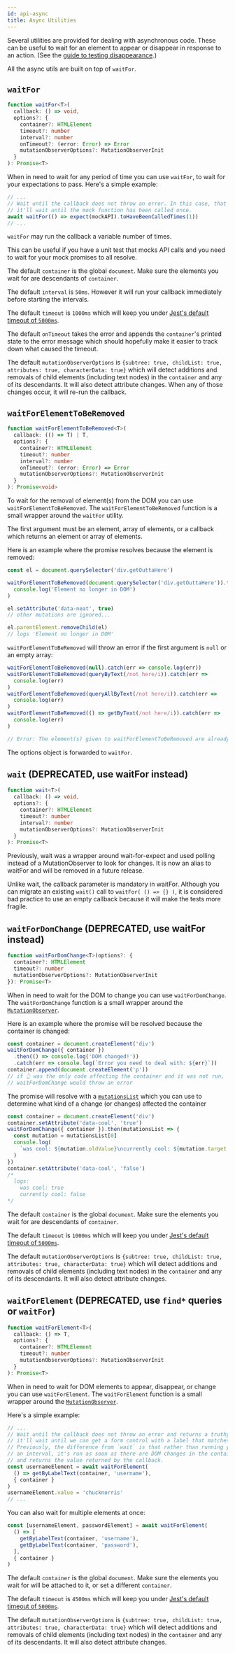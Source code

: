```yaml
---
id: api-async
title: Async Utilities
---
```


Several utilities are provided for dealing with asynchronous code. These can be
useful to wait for an element to appear or disappear in response to an action.
(See the [guide to testing disappearance](guide-disappearance.mdx).)

All the async utils are built on top of `waitFor`.

## `waitFor`

```typescript
function waitFor<T>(
  callback: () => void,
  options?: {
    container?: HTMLElement
    timeout?: number
    interval?: number
    onTimeout?: (error: Error) => Error
    mutationObserverOptions?: MutationObserverInit
  }
): Promise<T>
```

When in need to wait for any period of time you can use `waitFor`, to wait for
your expectations to pass. Here's a simple example:

```javascript
// ...
// Wait until the callback does not throw an error. In this case, that means
// it'll wait until the mock function has been called once.
await waitFor(() => expect(mockAPI).toHaveBeenCalledTimes(1))
// ...
```

`waitFor` may run the callback a variable number of times.

This can be useful if you have a unit test that mocks API calls and you need to
wait for your mock promises to all resolve.

The default `container` is the global `document`. Make sure the elements you
wait for are descendants of `container`.

The default `interval` is `50ms`. However it will run your callback immediately
before starting the intervals.

The default `timeout` is `1000ms` which will keep you under
[Jest's default timeout of `5000ms`](https://jestjs.io/docs/en/jest-object.html#jestsettimeouttimeout).

The default `onTimeout` takes the error and appends the `container`'s printed
state to the error message which should hopefully make it easier to track down
what caused the timeout.

The default `mutationObserverOptions` is
`{subtree: true, childList: true, attributes: true, characterData: true}` which
will detect additions and removals of child elements (including text nodes) in
the `container` and any of its descendants. It will also detect attribute
changes. When any of those changes occur, it will re-run the callback.

## `waitForElementToBeRemoved`

```typescript
function waitForElementToBeRemoved<T>(
  callback: (() => T) | T,
  options?: {
    container?: HTMLElement
    timeout?: number
    interval?: number
    onTimeout?: (error: Error) => Error
    mutationObserverOptions?: MutationObserverInit
  }
): Promise<void>
```

To wait for the removal of element(s) from the DOM you can use
`waitForElementToBeRemoved`. The `waitForElementToBeRemoved` function is a small
wrapper around the `waitFor` utility.

The first argument must be an element, array of elements, or a callback which
returns an element or array of elements.

Here is an example where the promise resolves because the element is removed:

```javascript
const el = document.querySelector('div.getOuttaHere')

waitForElementToBeRemoved(document.querySelector('div.getOuttaHere')).then(() =>
  console.log('Element no longer in DOM')
)

el.setAttribute('data-neat', true)
// other mutations are ignored...

el.parentElement.removeChild(el)
// logs 'Element no longer in DOM'
```

`waitForElementToBeRemoved` will throw an error if the first argument is `null`
or an empty array:

```javascript
waitForElementToBeRemoved(null).catch(err => console.log(err))
waitForElementToBeRemoved(queryByText(/not here/i)).catch(err =>
  console.log(err)
)
waitForElementToBeRemoved(queryAllByText(/not here/i)).catch(err =>
  console.log(err)
)
waitForElementToBeRemoved(() => getByText(/not here/i)).catch(err =>
  console.log(err)
)

// Error: The element(s) given to waitForElementToBeRemoved are already removed. waitForElementToBeRemoved requires that the element(s) exist(s) before waiting for removal.
```

The options object is forwarded to `waitFor`.

## `wait` (DEPRECATED, use waitFor instead)

```typescript
function wait<T>(
  callback: () => void,
  options?: {
    container?: HTMLElement
    timeout?: number
    interval?: number
    mutationObserverOptions?: MutationObserverInit
  }
): Promise<T>
```

Previously, wait was a wrapper around wait-for-expect and used polling instead
of a MutationObserver to look for changes. It is now an alias to waitFor and
will be removed in a future release.

Unlike wait, the callback parameter is mandatory in waitFor. Although you can
migrate an existing `wait()` call to `waitFor( () => {} )`, it is considered bad
practice to use an empty callback because it will make the tests more fragile.

## `waitForDomChange` (DEPRECATED, use waitFor instead)

```typescript
function waitForDomChange<T>(options?: {
  container?: HTMLElement
  timeout?: number
  mutationObserverOptions?: MutationObserverInit
}): Promise<T>
```

When in need to wait for the DOM to change you can use `waitForDomChange`. The
`waitForDomChange` function is a small wrapper around the
[`MutationObserver`](https://developer.mozilla.org/en-US/docs/Web/API/MutationObserver).

Here is an example where the promise will be resolved because the container is
changed:

```javascript
const container = document.createElement('div')
waitForDomChange({ container })
  .then(() => console.log('DOM changed!'))
  .catch(err => console.log(`Error you need to deal with: ${err}`))
container.append(document.createElement('p'))
// if 👆 was the only code affecting the container and it was not run,
// waitForDomChange would throw an error
```

The promise will resolve with a
[`mutationsList`](https://developer.mozilla.org/en-US/docs/Web/API/MutationObserver/MutationObserver)
which you can use to determine what kind of a change (or changes) affected the
container

```javascript
const container = document.createElement('div')
container.setAttribute('data-cool', 'true')
waitForDomChange({ container }).then(mutationsList => {
  const mutation = mutationsList[0]
  console.log(
    `was cool: ${mutation.oldValue}\ncurrently cool: ${mutation.target.dataset.cool}`
  )
})
container.setAttribute('data-cool', 'false')
/*
  logs:
    was cool: true
    currently cool: false
*/
```

The default `container` is the global `document`. Make sure the elements you
wait for are descendants of `container`.

The default `timeout` is `1000ms` which will keep you under
[Jest's default timeout of `5000ms`](https://jestjs.io/docs/en/jest-object.html#jestsettimeouttimeout).

The default `mutationObserverOptions` is
`{subtree: true, childList: true, attributes: true, characterData: true}` which
will detect additions and removals of child elements (including text nodes) in
the `container` and any of its descendants. It will also detect attribute
changes.

## `waitForElement` (DEPRECATED, use `find*` queries or `waitFor`)

```typescript
function waitForElement<T>(
  callback: () => T,
  options?: {
    container?: HTMLElement
    timeout?: number
    mutationObserverOptions?: MutationObserverInit
  }
): Promise<T>
```

When in need to wait for DOM elements to appear, disappear, or change you can
use `waitForElement`. The `waitForElement` function is a small wrapper around
the
[`MutationObserver`](https://developer.mozilla.org/en-US/docs/Web/API/MutationObserver).

Here's a simple example:

```javascript
// ...
// Wait until the callback does not throw an error and returns a truthy value. In this case, that means
// it'll wait until we can get a form control with a label that matches "username".
// Previously, the difference from `wait` is that rather than running your callback on
// an interval, it's run as soon as there are DOM changes in the container
// and returns the value returned by the callback.
const usernameElement = await waitForElement(
  () => getByLabelText(container, 'username'),
  { container }
)
usernameElement.value = 'chucknorris'
// ...
```

You can also wait for multiple elements at once:

```javascript
const [usernameElement, passwordElement] = await waitForElement(
  () => [
    getByLabelText(container, 'username'),
    getByLabelText(container, 'password'),
  ],
  { container }
)
```

The default `container` is the global `document`. Make sure the elements you
wait for will be attached to it, or set a different `container`.

The default `timeout` is `4500ms` which will keep you under
[Jest's default timeout of `5000ms`](https://facebook.github.io/jest/docs/en/jest-object.html#jestsettimeouttimeout).

The default `mutationObserverOptions` is
`{subtree: true, childList: true, attributes: true, characterData: true}` which
will detect additions and removals of child elements (including text nodes) in
the `container` and any of its descendants. It will also detect attribute
changes.
